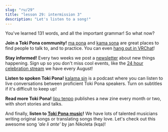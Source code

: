 ```yaml
---
slug: "ru/29"
title: "lesson 29: intermission 3"
description: "Let's listen to a song!"
---
```



You've learned 131 words, and all the important grammar! So what now?

**Join a Toki Pona community!** [ma pona](https://discord.gg/6zkugJFU4x) and [kama sona](https://discord.gg/ChC6qtVsSE) are great places to find people to talk to, and to practice. You can even [hang out in VRChat](https://vrc.group/TOKI.9663)!

**Stay informed!** Every two weeks we post a [newsletter](https://sin-kulupu.pona.la/) about new things happening. Sign up so you don't miss cool events, like the [24 hour celebration stream](https://suno.pona.la/) we have every August!

**Listen to spoken Toki Pona!** [kalama sin](https://www.youtube.com/playlist?list=PLjOmpMyMxd8Qs2mAXcLk817tQy_AQj09u) is a podcast where you can listen to live conversations between proficient Toki Pona speakers. Turn on subtitles if it's difficult to keep up!

**Read more Toki Pona!** [lipu tenpo](https://liputenpo.org/) publishes a new zine every month or two, with short stories and talks.

And finally, **listen to [Toki Pona music](https://www.youtube.com/playlist?list=PLeCE5N29ioyUbj_lvYm9IdGJnE2HPacVv)!** We have lots of talented musicians writing original songs or translating songs they love. Let's check out this awesome song *'ale li ante'* by jan Nikoleta (kqa)!

<Embed id="LU6FdgR85VY" />

<Tabbed id="1">
  <Row sl="ona ale li alasa lukin e mi" m="they all look for me" />
  <Row sl="mi wile kalama suli" m="i want to scream" />
  <Row
    sp="󱥞󱥬󱥩󱤴&#xF199E;󱤴󱥷󱤷&#xF199F;"
    sl='sina toki tawa mi: "mi wile moli"'
    m='you tell me: "i want to die"'
  />
  <Row
    sp="󱤴󱥬󱥩󱥞&#xF199E;󱤂&#xF199C;󱥄󱤈󱥩󱤴&#xF199F;"
    sl='mi toki tawa sina: "ala, o awen tawa mi"'
    m='i tell you: "no, stay for me"'
  />
  <br />
  <Row sl="ale li ante" m="life keeps changing" />
  <Row sl="sina o awen tawa pona" m="stay for when it gets better" />
  <Row sl="mi tu li lape tawa tenpo pona" m="we sleep for better times" />
  <Row sl="tenpo pimeja lete" m="the night is cold" />
  <Row sl="la mi tu li awen seli" m="but we keep eachother warm" />
  <Row
    sl="sitelen mun li lawa tawa open sin"
    m="constellations lead to a new beginning"
  />
  <br />
  <Row
    sp="󱤰󱤄󱤧󱥖󱤮󱥩󱤴<span style='color: var(--grey-1)'>󱥩󱤴</span>"
    sl="ma ale li sama lukin tawa mi (tawa mi)"
    m="everywhere i go looks the same"
  />
  <Row
    sp="󱥆󱤄󱤧󱤾<span style='color: var(--grey-1)'>󱥆󱤄󱤧󱤾</span>"
    sl="ona ale li nasa (ona ale li nasa)"
    m="its all insane (its all insane)"
  />
  <Row
    sl="ko nasa sin li weka e pilin ale"
    m="new drugs remove every feeling"
  />
  <Row
    sl="jan li wile ala sona e pakala suli pi ona mute."
    m="people dont want to know their brokenness"
  />
  <br />
  <Row
    sp="󱤍󱤧󱤤󱥧󱥙&#xF199C;󱤑󱥔󱤧󱤷󱤬󱤏"
    sl="ike li lawa tan seme? jan pona li moli lon insa"
    m="why do the evil rule? the good are dead inside"
  />
  <Row
    sl="ona li wile ala sona tan pilin pakala ni"
    m="they don't want to know from their broken hearts"
  />
  <Row
    sl="ken la ken ante li ken ala mute"
    m="opportunities of change may not be common"
  />
  <Row
    sl="taso sina wile e nimi lon la mi tu o tawa weka lon tenpo ni"
    m="but if the truth is what you desire, lets go, right now"
  />
  <br />
  <Row sl="ale li ante" m="life keeps changing" />
  <Row sl="sina o awen tawa pona" m="stay for when it gets better" />
  <Row sl="mi tu li lape tawa tenpo pona" m="we sleep for better times" />
  <Row sl="tenpo pimeja lete" m="the night is cold" />
  <Row sl="la mi tu li awen seli" m="but we keep eachother warm" />
  <Row
    sl="sitelen mun li lawa tawa open sin"
    m="constellations lead to a new beginning"
  />
</Tabbed>
